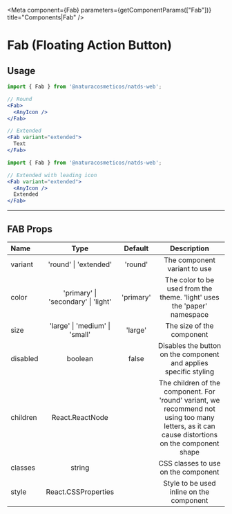 


<Meta
    component={Fab}
    parameters={getComponentParams(["Fab"])}
    title="Components|Fab" />

# Fab (Floating Action Button)

## Usage

<Preview>
  <Story name="Fab colors">
    <ComponentWithLabel componentList={colors} headingText={"Colors"} />
  </Story>
</Preview>

<Preview>
  <Story name="Fab sizes">
    <ComponentWithLabel componentList={sizes} headingText={"Sizes"} />
  </Story>
</Preview>

<Preview>
  <Story name="Fab variants">
    <ComponentWithLabel componentList={variants} headingText={"Variants"} />
  </Story>
</Preview>


```jsx
import { Fab } from '@naturacosmeticos/natds-web';

// Round
<Fab>
  <AnyIcon />
</Fab>

// Extended
<Fab variant="extended">
  Text
</Fab>
```

<Preview>
  <Story name="Fab extended with leading icon">
    <ComponentWithLabel componentList={leadingIcon} headingText={"Extended with leading icon"} />
  </Story>
</Preview>

```jsx
import { Fab } from '@naturacosmeticos/natds-web';

// Extended with leading icon
<Fab variant="extended">
  <AnyIcon />
  Extended
</Fab>
```

<Preview>
  <Story name="Fab disabled">
    <ComponentWithLabel componentList={disabled} headingText={"Disabled"} />
  </Story>
</Preview>

---

## FAB Props

| Name     |                Type                 |  Default  |                                                                   Description                                                                   |
| :------- | :---------------------------------: | :-------: | :---------------------------------------------------------------------------------------------------------------------------------------------: |
| variant  |        'round' \| 'extended'        |  'round'  |                                                          The component variant to use                                                           |
| color    | 'primary' \| 'secondary' \| 'light' | 'primary' |                                     The color to be used from the theme. 'light' uses the 'paper' namespace                                     |
| size     |   'large' \| 'medium' \| 'small'    |  'large'  |                                                            The size of the component                                                            |
| disabled |               boolean               |   false   |                                        Disables the button on the component and applies specific styling                                        |
| children |           React.ReactNode           |           | The children of the component. For 'round' variant, we recommend not using too many letters, as it can cause distortions on the component shape |
| classes  |               string                |           |                                                       CSS classes to use on the component                                                       |
| style    |         React.CSSProperties         |           |                                                    Style to be used inline on the component                                                     |
